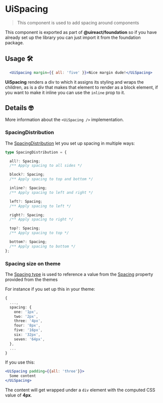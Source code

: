 
# UiSpacing

<Metadata packageName='foundation' packageJson={packageJson} />

> This component is used to add spacing around components

This component is exported as part of **@uireact/foundation** so if you have already set up the library you can just import it from the foundation package.

## Usage 🛠️

```jsx live scope={{UiSpacing}}
  <UiSpacing margin={{ all: 'five' }}>Nice margin dude!</UiSpacing>
```

**UiSpacing** renders a div to which it assigns its styling and wraps the children, as is a div that makes that element to render as a block element, if you want to make it inline you can use the `inline` prop to it.

## Details 🤓

More information about the `<UiSpacing />` implementation.

### SpacingDistribution

The [SpacingDistribution](https://github.com/inavac182/uireact/blob/main/packages/foundation/src/spacing/spacing.tsx#L8) let you set up spacing in multiple ways:

```ts
type SpacingDistribution = {

  all?: Spacing;
  /** Apply spacing to all sides */

  block?: Spacing;
  /** Apply spacing to top and bottom */

  inline?: Spacing;
  /** Apply spacing to left and right */

  left?: Spacing;
  /** Apply spacing to left */

  right?: Spacing;
  /** Apply spacing to right */

  top?: Spacing;
  /** Apply spacing to top */

  bottom?: Spacing;
  /** Apply spacing to bottom */
};
```

### Spacing size on theme

The [Spacing type](https://github.com/inavac182/uireact/blob/main/packages/foundation/src/types/enums/spacing.ts) is used to reference a value from the [Spacing](https://uireact.io/packages-foundation-docs-themes#spacing-) property provided from the themes

For instance if you set up this in your theme:

```ts
{
  ...,
  spacing: {
    one: '1px',
    two: '2px',
    three: '4px',
    four: '8px',
    five: '16px',
    six: '32px',
    seven: '64px',
  },
  ...
}
```

If you use this:

```jsx live scope={{UiSpacing}}
<UiSpacing padding={{all: 'three'}}>
  Some content
</UiSpacing>
```

The content will get wrapped under a `div` element with the computed CSS value of **4px**.
